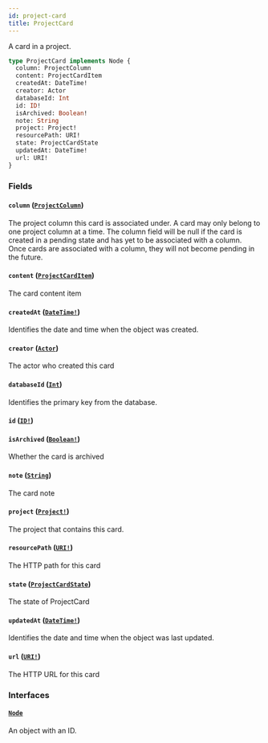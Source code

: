 ```yaml
---
id: project-card
title: ProjectCard
---
```


A card in a project.

```graphql
type ProjectCard implements Node {
  column: ProjectColumn
  content: ProjectCardItem
  createdAt: DateTime!
  creator: Actor
  databaseId: Int
  id: ID!
  isArchived: Boolean!
  note: String
  project: Project!
  resourcePath: URI!
  state: ProjectCardState
  updatedAt: DateTime!
  url: URI!
}
```

### Fields

#### `column` ([`ProjectColumn`](/docs/api/objects/project-column))

The project column this card is associated under. A card may only belong to one
project column at a time. The column field will be null if the card is created
in a pending state and has yet to be associated with a column. Once cards are
associated with a column, they will not become pending in the future.

#### `content` ([`ProjectCardItem`](/docs/api/unions/project-card-item))

The card content item

#### `createdAt` ([`DateTime!`](/docs/api/scalars/date-time))

Identifies the date and time when the object was created.

#### `creator` ([`Actor`](/docs/api/interfaces/actor))

The actor who created this card

#### `databaseId` ([`Int`](/docs/api/scalars/int))

Identifies the primary key from the database.

#### `id` ([`ID!`](/docs/api/scalars/id))

#### `isArchived` ([`Boolean!`](/docs/api/scalars/boolean))

Whether the card is archived

#### `note` ([`String`](/docs/api/scalars/string))

The card note

#### `project` ([`Project!`](/docs/api/objects/project))

The project that contains this card.

#### `resourcePath` ([`URI!`](/docs/api/scalars/uri))

The HTTP path for this card

#### `state` ([`ProjectCardState`](/docs/api/enums/project-card-state))

The state of ProjectCard

#### `updatedAt` ([`DateTime!`](/docs/api/scalars/date-time))

Identifies the date and time when the object was last updated.

#### `url` ([`URI!`](/docs/api/scalars/uri))

The HTTP URL for this card

### Interfaces

#### [`Node`](/docs/api/interfaces/node)

An object with an ID.
